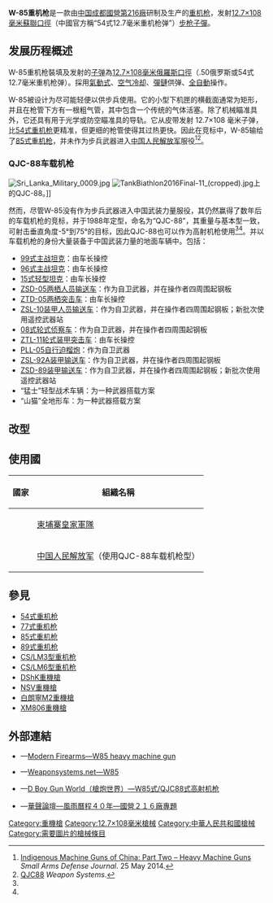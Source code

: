 {{noteTA
|G1=軍事
|G2=長度單位
|G3=Firearms
}}
{{Infobox Weapon
|name= W85重机枪
|image= 
|image_size= 300px
|caption= 
|origin= {{flagcountry|People's Republic of China}}
|type= [[重機槍|重機槍]]
<!-- Type selection -->
|is_ranged= yes
|is_bladed= 
|is_explosive= 
|is_artillery= 
|is_vehicle= 
|is_missile= 
|is_UK= 
<!-- Service history -->
|service= 
|used_by= 參見[[#使用國|使用國]]
|wars= [[敘利亞内戰|2011年敘利亞内戰]]
<!-- Production history -->
|designer= [[國營第216廠|國營第216廠]]
|design_date= 
|manufacturer= 國營第216廠
|unit_cost= 
|production_date= 1985年—
|number= 
|variants= <div class="NavFrame collapsed" style="color:black; background:#fff; margin:0 auto; padding:0 10px; text-align:left;"><div class="NavHead" style="background:#fff; margin:0 auto; padding:0 10px; font-weight:normal;"></div><div class="NavContent" style="background:#fff; margin:0 auto; padding:0 10px;">
* [[88式车载高射机枪|88式车载高射机枪]]
* [[CS/LM3型重机枪|CS/LM3型重机枪]]
</div>
</div>
<!-- General specifications -->
|spec_label= 
|weight= 全枪：39[[千克|千克]]（85.98[[磅|磅]]）<div class="NavFrame collapsed" style="color:black; background:#fff; margin:0 auto; padding:0 10px; text-align:left;"><div class="NavHead" style="background:#fff; margin:0 auto; padding:0 10px; font-weight:normal;"></div><div class="NavContent" style="background:#fff; margin:0 auto; padding:0 10px;">
* 空槍：18.5公斤（40.79磅）
* [[三腳架|三腳架]]：17.5公斤（38.58磅）
</div>
</div>
|length= 1,756[[毫米|毫米]]（69.13[[英寸|英吋]]）
|part_length= 
|width= 
|height= 
|diameter= 
|crew= 
<!-- Ranged weapon specifications --> 
|cartridge= <div class="NavFrame collapsed" style="color:black; background:#fff; margin:0 auto; padding:0 10px; text-align:left;"><div class="NavHead" style="background:#fff; margin:0 auto; padding:0 10px; font-weight:normal;">[[12.7×108mm|12.7×108毫米俄羅斯口徑]]</div><div class="NavContent" style="background:#fff; margin:0 auto; padding:0 10px;">
* .50俄羅斯
* 54式12.7毫米重机枪弹
</div>
</div>
|caliber= 12.7毫米（.50英吋）
|barrels= 1根，重型，[[不鏽鋼|不鏽鋼]]製，[[膛線|膛線]]4條，右旋，膛線由精锻机直接成型，[[槍口|槍口]]裝有多室式[[砲口制動器|制退]]／[[消焰器|消焰器]]
|action= [[氣動式_(槍械)|氣動式]]
|mode= [[自動火器|全自動]]
|rate= 540—600發／分鐘
|velocity= 800—850[[米每秒|米／秒]]（2,624.67—2,788.77[[英尺每秒|英尺／秒]]）
|range= 連[[三腳架|三腳架]]、低伸火力：1,500[[米_(单位)|公尺]]（1,640.42[[码|码]]，4,921.26[[英尺|英尺]]，0.93[[英里|英里]]）
|max_range= 
|feed= [[彈鏈|彈鏈]]
|sights= <div class="NavFrame collapsed" style="color:black; background:#fff; margin:0 auto; padding:0 10px; text-align:left;"><div class="NavHead" style="background:#fff; margin:0 auto; padding:0 10px; font-weight:normal;"></div><div class="NavContent" style="background:#fff; margin:0 auto; padding:0 10px;">
* [[機械瞄具|機械瞄具]]：开放式[[照門|照門]]和[[照準器|準星]]（可调节）
* [[瞄准镜|光學瞄準鏡]]
</div>
</div>
<!-- 火炮規格 -->
|breech= 
|recoil= 
|carriage= 
|elevation= 
|traverse= 
<!-- 刃器規格 --> 
|blade_type= 
|hilt_type= 
|sheath_type= 
|head_type= 
|haft_type= 
<!-- 爆炸物內填炸藥規格 --> 
|filling= 
|filling_weight= 
|detonation= 
|yield= 
<!-- 車輛/飛彈 規格 -->
|armour= 
|primary_armament= 
|secondary_arament= 
|engine= 
|engine_power= 
|transmission= 
|payload_capacity= 
|fuel_capacity= 
|pw_ratio= 
|suspension= 
|clearance= 
|vehicle_range= 
|speed= 
|guidance= 
|steering= 
<!-- Missiles only -->
|wingspan= 
|propellant= 
|ceiling= 
|altitude= 
|depth= 
|boost= 
|accuracy= 
|launch_platform= 
|transport= 
}}
	
'''W-85重机枪'''是一款由[[中华人民共和国|中国]][[成都市|成都]][[國營第216廠|國營第216廠]]研制及生产的[[重机枪|重机枪]]，发射[[12.7×108mm|12.7×108毫米]][[蘇聯|蘇聯]][[口徑|口徑]]（中國官方稱“54式12.7毫米重机枪弹”）[[步枪|步枪]][[子彈|子彈]]。

== 发展历程概述 ==
W-85重机枪裝填及发射的[[子弹|子弹]]為[[12.7×108mm|12.7×108毫米俄羅斯口徑]]（.50俄罗斯或54式12.7毫米重机枪弹）。採用[[氣動式_(槍械)|氣動式]]、[[風冷|空气冷却]]、[[彈鏈|彈鏈]]供弹、[[自動火器|全自動]]操作。

W-85被设计为尽可能轻便以供步兵使用。它的小型下机匣的横截面通常为矩形，并且在枪管下方有一根粗气管，其中包含一个传统的气体活塞。除了机械瞄准具外，它还具有用于光学或防空瞄准具的导轨。它从皮带发射 12.7×108 毫米子弹，比[[DShK重機槍|54式重机枪]]更精准，但更细的枪管使得其过热更快。因此在竞标中，W-85输给了[[85式重机枪|85式重机枪]]，并未作为步兵武器进入[[中国人民解放军|中国人民解放军]]服役<ref name="sadj25may14">[http://www.sadefensejournal.com/wp/?p=2685 Indigenous Machine Guns of China: Part Two – Heavy Machine Guns] {{Wayback|url=http://www.sadefensejournal.com/wp/?p=2685 |date=20190207014845 }} ''Small Arms Defense Journal''. 25 May 2014.</ref><ref name="w85">[http://weaponsystems.net/weaponsystem/BB03%20-%20QJC88.html QJC88] {{Wayback|url=http://weaponsystems.net/weaponsystem/BB03%20-%20QJC88.html |date=20191121012823 }} ''Weapon Systems''.</ref>。

=== QJC-88车载机枪 ===
[[File:Sri_Lanka_Military_0009.jpg|thumb]]
[[File:TankBiathlon2016Final-11_(cropped).jpg|thumb]]上的QJC-88。]]

{{main|QJC-88车载机枪}}
然而，尽管W-85没有作为步兵武器进入中国武装力量服役，其仍然赢得了数年后的车载机枪的竞标，并于1988年定型，命名为“QJC-88”，其重量与基本型一致，可射击垂直角度-5°到75°的目标，因此QJC-88也可以作为高射机枪使用<ref name="sadj25may14"/><ref name="w85"/>。并以车载机枪的身份大量装备于中国武装力量的地面车辆中。包括：

*[[99式主战坦克|99式主战坦克]]：由车长操控
*[[96式主战坦克|96式主战坦克]]：由车长操控
*[[15式轻型坦克|15式轻型坦克]]：由车长操控
*[[ZBD-05兩棲步兵戰車|ZSD-05两栖人员输送车]]：作为自卫武器，并在操作者四周围起钢板
*[[ZTD-05两栖突击车|ZTD-05两栖突击车]]：由车长操控
*[[ZBL-08步兵戰車|ZSL-10装甲人员输送车]]：作为自卫武器，并在操作者四周围起钢板；新批次使用遥控武器站
*[[ZBL-08步兵戰車|08式轮式侦察车]]：作为自卫武器，并在操作者四周围起钢板
*[[11式105毫米輪式突擊車|ZTL-11轮式装甲突击车]]：由车长操控
*[[PLL-05自行迫榴炮|PLL-05自行迫榴炮]]：作为自卫武器
*[[ZSL-92|ZSL-92A装甲输送车]]：作为自卫武器，并在操作者四周围起钢板
*[[ZSD-89装甲输送车|ZSD-89装甲输送车]]：作为自卫武器，并在操作者四周围起钢板；新批次使用遥控武器站
*“猛士”轻型战术车辆：为一种武器搭载方案
*“山猫”全地形车：为一种武器搭载方案

== 改型 ==

== 使用國 ==
{| border="1" cellpadding="4" cellspacing="0" style="margin: 1em 1em 1em 0; background: #f9f9f9; border: 1px #aaa solid; border-collapse: collapse; font-size: 95%;"
|-
! 國家
! 組織名稱
|-
| {{flagcountry|Cambodia}}
| [[柬埔寨軍事|柬埔寨皇家軍隊]]
|-
| {{flagcountry|People's Republic of China}}
| [[中国人民解放军|中国人民解放军]]（使用QJC-88车载机枪型）
|}

== 參見 ==
* [[DShK重機槍|54式重机枪]]
* [[77式重机枪|77式重机枪]]
* [[85式重机枪|85式重机枪]]
* [[89式重机枪|89式重机枪]]
* [[CS/LM3型重机枪|CS/LM3型重机枪]]
* [[CS/LM6型重机枪|CS/LM6型重机枪]]
* [[DShK重機槍|DShK重機槍]]
* [[NSV重機槍|NSV重機槍]]
* [[白朗寧M2重機槍|白朗寧M2重機槍]]
* [[XM806重機槍|XM806重機槍]]

== 外部連結 ==
* {{en icon}}—[http://world.guns.ru/machine/ch/w5-hmg-e.html Modern Firearms—W85 heavy machine gun]{{Wayback|url=http://world.guns.ru/machine/ch/w5-hmg-e.html |date=20141008162618 }}
* {{en icon}}—[https://web.archive.org/web/20141219234533/http://weaponsystems.net/weaponsystem/BB03%20-%20W85.html Weaponsystems.net—W85]
* {{zh-hans icon}}—[http://pewpewpew.work/china/mg/w85/w85.htm D Boy Gun World（槍炮世界）—W85式/QJC88式高射机枪]{{Wayback|url=http://pewpewpew.work/china/mg/w85/w85.htm |date=20200321105716 }}
* {{zh-hans icon}}—[http://bbs.big5.voc.com.cn/viewthread.php?action=printable&tid=1373185 華聲論壇—風雨曆程４０年—國營２１６廠專題]{{Wayback|url=http://bbs.big5.voc.com.cn/viewthread.php?action=printable&tid=1373185 |date=20140714124852 }}

{{中国人民解放军现役单兵武器及弹药}}

[[Category:重機槍|Category:重機槍]]
[[Category:12.7×108毫米槍械|Category:12.7×108毫米槍械]]
[[Category:中華人民共和國槍械|Category:中華人民共和國槍械]]
[[Category:需要圖片的槍械條目|Category:需要圖片的槍械條目]]